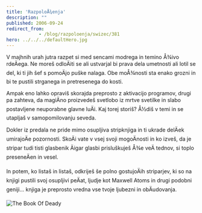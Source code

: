 ```yaml
---
title: 'RazpoloÅ¾enja'
description: ""
published: 2006-09-24
redirect_from: 
            - /blog/razpoloenja/swizec/381
hero: ../../../defaultHero.jpg
---
```

V majhnih urah jutra razpet si med sencami modrega in temino Å¾ivo rdeÄega. Ne moreš odloÄiti se ali ustvarjal bi prava dela umetnosti ali lotil se del, ki ti jih šef s pomoÄjo puške nalaga. Obe moÅ¾nosti sta enako grozni in bi te pustili strganega in pretresenega do kosti.  
  
Ampak eno lahko opraviš skorajda preprosto z aktivacijo programov, drugi pa zahteva, da magiÄno proizvedeš svetlobo iz mrtve svetilke in slabo postavljene neuporabne glavne luÄi. Kaj torej storiš? Å½diš v temi in se utapljaš v samopomilovanju seveda.  
  
Dokler iz predala ne pride mimo osupljiva stripknjiga in ti ukrade delÄek umirajoÄe pozornosti. SkoÄi vate v vsej svoji mogoÄnosti in ko izveš, da je stripar tudi tisti glasbenik Äigar glasbi prisluškuješ Å¾e veÄ tednov, si toplo preseneÄen in vesel.  
  
In potem, ko listaš in listaš, odkriješ še polno gostujoÄih striparjev, ki so na knjigi pustili svoj osupljivi peÄat, ljudje kot Maxwell Atoms in drugi podobni geniji... knjiga je preprosto vredna vse tvoje ljubezni in obÄudovanja.  
  


![The Book Of Deady](/includes/editor_upload/Image/kscan_0177.png)